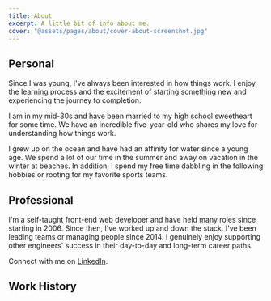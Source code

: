 ```yaml
---
title: About
excerpt: A little bit of info about me.
cover: "@assets/pages/about/cover-about-screenshot.jpg"
---
```



## Personal

Since I was young, I've always been interested in how things work. I enjoy the learning process and the excitement of starting something new and experiencing the journey to completion.

I am in my mid-30s and have been married to my high school sweetheart for some time. We have an incredible five-year-old who shares my love for understanding how things work.

I grew up on the ocean and have had an affinity for water since a young age. We spend a lot of our time in the summer and away on vacation in the winter at beaches. In addition, I spend my free time dabbling in the following hobbies or rooting for my favorite sports teams.

<AboutInterests />

## Professional

I'm a self-taught front-end web developer and have held many roles since starting in 2006. Since then, I've worked up and down the stack. I've been leading teams or managing people since 2014. I genuinely enjoy supporting other engineers' success in their day-to-day and long-term career paths.

Connect with me on [LinkedIn](https://www.linkedin.com/in/john-zanussi/).

## Work History

<WorkHistory />

